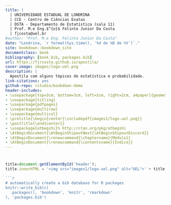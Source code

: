 ```yaml
--- 
title: |
  | UNIVERSIDADE ESTADUAL DE LONDRINA
  | CCE - Centro de Ciências Exatas
  | DSTA - Departamento de Estatística (sala 11)
  | Prof. M.e Eng.$^{o}$ Felinto Junior Da Costa
  | fjcosta@uel.br
#author: "Prof. M.e Eng. Felinto Junior Da Costa"
date: "Londrina, `r format(Sys.time(), '%d de %B de %Y')`."
site: bookdown::bookdown_site
documentclass: book
bibliography: [book.bib, packages.bib]
url: https://fjrcosta.github.io/apostila/
cover-image: images/logo-uel.png
description: |
  Apostila com alguns tópicos de estatística e probabilidade.
link-citations: yes
github-repo: rstudio/bookdown-demo
header-includes: 
- \usepackage[top=3cm, bottom=3cm, left=2cm, right=2cm, a4paper]{geometry}
- \usepackage{titling}
- \usepackage{pdfpages}
- \usepackage{multirow}
- \usepackage{multicol}
- \pretitle{\begin{center}\includepdf{images1/logo-uel.png}}
- \posttitle{\end{center}}
- \usepackage{atbegshi}% http://ctan.org/pkg/atbegshi
- \AtBeginDocument{\AtBeginShipoutNext{\AtBeginShipoutDiscard}}
- \AtBeginDocument{\renewcommand{\chaptername}{Módulo}}
- \AtBeginDocument{\renewcommand{\contentsname}{Índice}}
---
```



# {-}


```js
title=document.getElementById('header');
title.innerHTML = '<img src="images1/logo-uel.png" alt="UEL">' + title.innerHTML

```r
# automatically create a bib database for R packages
knitr::write_bib(c(
  .packages(), 'bookdown', 'knitr', 'rmarkdown'
), 'packages.bib')
```

